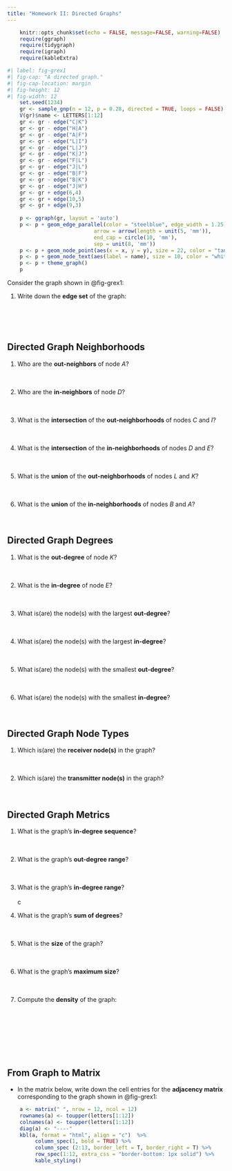 ```yaml
---
title: "Homework II: Directed Graphs"
---
```


```r
    knitr::opts_chunk$set(echo = FALSE, message=FALSE, warning=FALSE)
    require(ggraph)
    require(tidygraph)
    require(igraph)
    require(kableExtra)
```

```r
#| label: fig-grex1
#| fig-cap: "A directed graph."
#| fig-cap-location: margin   
#| fig-height: 12
#| fig-width: 12
    set.seed(1234)
    gr <- sample_gnp(n = 12, p = 0.28, directed = TRUE, loops = FALSE)
    V(gr)$name <- LETTERS[1:12]
    gr <- gr - edge("C|K")
    gr <- gr - edge("H|A")
    gr <- gr - edge("A|F")
    gr <- gr - edge("L|I")
    gr <- gr - edge("L|J")
    gr <- gr - edge("K|J")
    gr <- gr - edge("F|L")
    gr <- gr - edge("J|L")
    gr <- gr - edge("B|F")
    gr <- gr - edge("B|K")
    gr <- gr - edge("J|H")
    gr <- gr + edge(6,4)
    gr <- gr + edge(10,5)
    gr <- gr + edge(9,3)
    
    p <- ggraph(gr, layout = 'auto') 
    p <- p + geom_edge_parallel(color = "steelblue", edge_width = 1.25,
                            arrow = arrow(length = unit(5, 'mm')),
                            end_cap = circle(10, 'mm'), 
                            sep = unit(8, 'mm'))    
    p <- p + geom_node_point(aes(x = x, y = y), size = 22, color = "tan2") 
    p <- p + geom_node_text(aes(label = name), size = 10, color = "white")
    p <- p + theme_graph()
    p
```



Consider the graph shown in @fig-grex1:


1. Write down the **edge set** of the graph:
<br>
<br>
<br>
<br>
<br>

## Directed Graph Neighborhoods

1. Who are the **out-neighbors** of node *A*?
<br>
<br>
<br>

1. Who are the **in-neighbors** of node *D*?
<br>
<br>
<br>

1. What is the **intersection** of the **out-neighborhoods** of nodes *C* and *I*?
<br>
<br>
<br>

1. What is the **intersection** of the **in-neighborhoods** of nodes *D* and *E*?
<br>
<br>
<br>

1. What is the **union** of the **out-neighborhoods** of nodes *L* and *K*?
<br>
<br>
<br>

1. What is the **union** of the **in-neighborhoods** of nodes *B* and *A*?
<br>
<br>
<br>

## Directed Graph Degrees

1. What is the **out-degree** of node *K*?
<br>
<br>
<br>

1. What is the **in-degree** of node *E*?
<br>
<br>
<br>

1. What is(are) the node(s) with the largest **out-degree**?
<br>
<br>
<br>

1. What is(are) the node(s) with the largest **in-degree**?
<br>
<br>
<br>

1. What is(are) the node(s) with the smallest **out-degree**?
<br>
<br>
<br>

1. What is(are) the node(s) with the smallest **in-degree**?
<br>
<br>
<br>

## Directed Graph Node Types

1. Which is(are) the **receiver node(s)** in the graph?
<br>
<br>
<br>

1. Which is(are) the **transmitter node(s)** in the graph?
<br>
<br>
<br>

## Directed Graph Metrics

1. What is the graph's **in-degree sequence**?
<br>
<br>
<br>

1. What is the graph's **out-degree range**?
<br>
<br>
<br>

1. What is the graph's **in-degree range**?
<br>
<br>
c

1. What is the graph's **sum of degrees**?
<br>
<br>
<br>

1. What is the **size** of the graph?
<br>
<br>
<br>

1. What is the graph's **maximum size**?
<br>
<br>
<br>

1. Compute the **density** of the graph:
<br>
<br>
<br>
<br>
<br>
<br>
<br>
<br>

## From Graph to Matrix

- In the matrix below, write down the cell entries for the **adjacency matrix** corresponding to the graph shown in @fig-grex1:

```r
    a <- matrix(" ", nrow = 12, ncol = 12)
    rownames(a) <- toupper(letters[1:12])
    colnames(a) <- toupper(letters[1:12])
    diag(a) <- "----"
    kbl(a, format = "html", align = "c")  %>% 
         column_spec(1, bold = TRUE) %>% 
         column_spec (2:13, border_left = T, border_right = T) %>%
         row_spec(1:12, extra_css = "border-bottom: 1px solid") %>%
         kable_styling()
```
